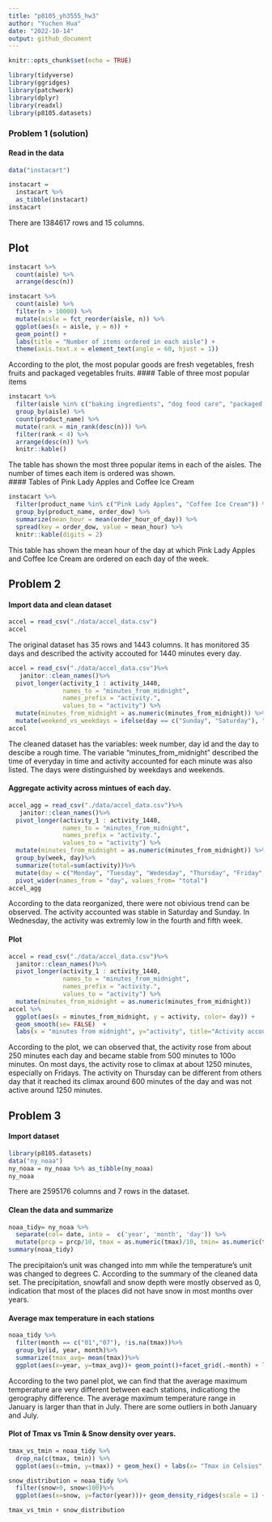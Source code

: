 ```yaml
---
title: "p8105_yh3555_hw3"
author: "Yuchen Hua"
date: "2022-10-14"
output: github_document
---
```


```r
knitr::opts_chunk$set(echo = TRUE)

library(tidyverse)
library(ggridges)
library(patchwork)
library(dplyr)
library(readxl)
library(p8105.datasets)
```
### Problem 1 (solution)

#### Read in the data

```r
data("instacart")

instacart = 
  instacart %>% 
  as_tibble(instacart)
instacart
```
There are 1384617 rows and 15 columns. 

## Plot 
```r
instacart %>% 
  count(aisle) %>% 
  arrange(desc(n))
```

```r
instacart %>% 
  count(aisle) %>% 
  filter(n > 10000) %>% 
  mutate(aisle = fct_reorder(aisle, n)) %>% 
  ggplot(aes(x = aisle, y = n)) + 
  geom_point() + 
  labs(title = "Number of items ordered in each aisle") +
  theme(axis.text.x = element_text(angle = 60, hjust = 1))
```
According to the plot, the most popular goods are fresh vegetables, fresh fruits and packaged vegetables fruits. 
#### Table of three most popular items
```r
instacart %>% 
  filter(aisle %in% c("baking ingredients", "dog food care", "packaged vegetables fruits")) %>%
  group_by(aisle) %>% 
  count(product_name) %>% 
  mutate(rank = min_rank(desc(n))) %>% 
  filter(rank < 4) %>% 
  arrange(desc(n)) %>%
  knitr::kable()
```
The table has shown the most three popular items in each of the aisles. The number of times each item is ordered was shown.  
#### Tables of Pink Lady Apples and Coffee Ice Cream
```r
instacart %>%
  filter(product_name %in% c("Pink Lady Apples", "Coffee Ice Cream")) %>%
  group_by(product_name, order_dow) %>%
  summarize(mean_hour = mean(order_hour_of_day)) %>%
  spread(key = order_dow, value = mean_hour) %>%
  knitr::kable(digits = 2)
```
This table has shown the mean hour of the day at which Pink Lady Apples and Coffee Ice Cream are ordered on each day of the week.

## Problem 2
#### Import data and clean dataset
```r
accel = read_csv("./data/accel_data.csv")
accel
```
The original dataset has 35 rows and 1443 columns. It has monitored 35 days and described the activity accouted for 1440 minutes every day. 
```r
accel = read_csv("./data/accel_data.csv")%>%
   janitor::clean_names()%>%
  pivot_longer(activity_1 : activity_1440,
               names_to = "minutes_from_midnight",
               names_prefix = "activity.",
               values_to = "activity") %>%
  mutate(minutes_from_midnight = as.numeric(minutes_from_midnight)) %>%
  mutate(weekend_vs_weekdays = ifelse(day == c("Sunday", "Saturday"), "weekend", "weekday"))
accel
```
The cleaned dataset has the variables: week number, day id and the day to descibe a rough time. The variable "minutes_from_midnight" described the time of everyday in time and activity accounted for each minute was also listed. The days were distinguished by weekdays and weekends. 

#### Aggregate activity across mintues of each day. 
```r
accel_agg = read_csv("./data/accel_data.csv")%>%
   janitor::clean_names()%>%
  pivot_longer(activity_1 : activity_1440,
               names_to = "minutes_from_midnight",
               names_prefix = "activity.",
               values_to = "activity") %>%
  mutate(minutes_from_midnight = as.numeric(minutes_from_midnight)) %>%
  group_by(week, day)%>%
  summarize(total=sum(activity))%>%
  mutate(day = c("Monday", "Tuesday", "Wedesday", "Thursday", "Friday", "Saturday", "Sunday"))%>%
  pivot_wider(names_from = "day", values_from= "total")
accel_agg
```
According to the data reorganized, there were not obivious trend can be observed. The activity accounted was stable in Saturday and Sunday. In Wednesday, the activity was extremly low in the fourth and fifth week. 

#### Plot 
```r
accel = read_csv("./data/accel_data.csv")%>%
  janitor::clean_names()%>%
  pivot_longer(activity_1 : activity_1440,
               names_to = "minutes_from_midnight",
               names_prefix = "activity.",
               values_to = "activity") %>%
  mutate(minutes_from_midnight = as.numeric(minutes_from_midnight))
accel %>%
  ggplot(aes(x = minutes_from_midnight, y = activity, color= day)) +
  geom_smooth(se= FALSE)  + 
  labs(x = "minutes from midnight", y="activity", title="Activity accounts every day by minutes")
```
According to the plot, we can observed that, the activity rose from about 250 minutes each day and became stable from 500 minutes to 100o minutes. On most days, the activity rose to climax at about 1250 minutes, especially on Fridays. The activity on Thursday can be different from others day that it reached its climax around 600 minutes of the day and was not active around 1250 minutes. 

## Problem 3
#### Import dataset
```r
library(p8105.datasets)
data("ny_noaa")
ny_noaa = ny_noaa %>% as_tibble(ny_noaa)
ny_noaa
```
There are 2595176 columns and 7 rows in the dataset.

#### Clean the data and summarize
```r
noaa_tidy= ny_noaa %>% 
  separate(col= date, into =  c('year', 'month', 'day')) %>%
  mutate(prcp = prcp/10, tmax = as.numeric(tmax)/10, tmin= as.numeric(tmin)/10)
summary(noaa_tidy)
```
The precipitaion's unit was changed into mm while the temperature's unit was changed to degrees C. 
According to the summary of the cleaned data set. The precipitation, snowfall and snow depth were mostly observed as 0, indication that most of the places did not have snow in most months over years. 


#### Average max temperature in each stations
```r
noaa_tidy %>%
  filter(month == c("01","07"), !is.na(tmax))%>%
  group_by(id, year, month)%>%
  summarize(tmax_avg= mean(tmax))%>%
  ggplot(aes(x=year, y=tmax_avg))+ geom_point()+facet_grid(.~month) + labs(x="Year", y="Average Tmax", title="Average max temperature in January and in July in each station across years")
```
According to the two panel plot, we can find that the average maximum temperature are very different between each stations, indicationg the gerography difference. The average maximum temperature range in January is larger than that in July. There are some outliers in both January and July. 


#### Plot of Tmax vs Tmin & Snow density over years.
```r
tmax_vs_tmin = noaa_tidy %>%
  drop_na(c(tmax, tmin)) %>%
  ggplot(aes(x=tmin, y=tmax)) + geom_hex() + labs(x= "Tmax in Celsius", y= "Tmin in Celsius", title= "Tmax vs Tmin in each station across years")

snow_distribution = noaa_tidy %>%
  filter(snow>0, snow<100)%>%
  ggplot(aes(x=snow, y=factor(year)))+ geom_density_ridges(scale = 1) + labs(x = "snow density", y="year", "Snow density by year")

tmax_vs_tmin + snow_distribution
```





